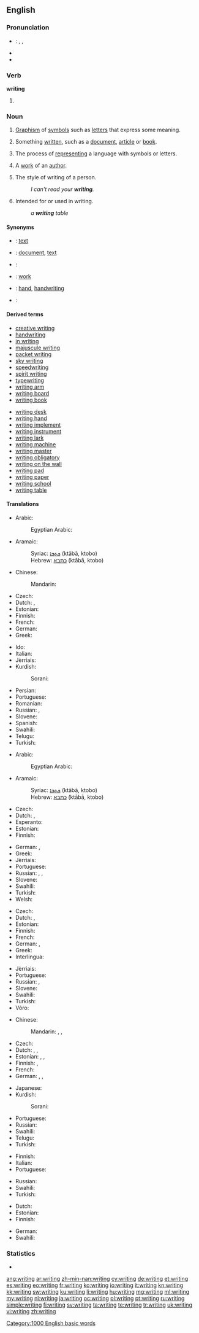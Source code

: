 ==English==

===Pronunciation===
* {{qualifier|UK, US}}: {{enPR|rĭtʹĭng}}, {{IPA|/ˈraɪtɪŋ/}}, {{X-SAMPA|/"raItIN/}}
* {{audio|en-us-writing.ogg|Audio (US)}}
* {{rhymes|aɪtɪŋ}}

===Verb===
'''writing'''

# {{present participle of|write}}

===Noun===
{{en-noun|s|-}}
{{wikipedia}}

# {{uncountable}} [[graphism|Graphism]] of [[symbol]]s such as [[letter]]s that express some meaning.
# {{uncountable}} Something [[written]], such as a [[document]], [[article]] or [[book]].
# {{uncountable}} The process of [[represent]]ing a language with symbols or letters.
# {{countable}} A [[work]] of an [[author]].
# {{countable}} The style of writing of a person.
#: ''I can't read your '''writing'''.''
# {{qualifier|as a modifier}} Intended for or used in writing.
#: ''a '''writing''' table''

====Synonyms====
* {{qualifier|written letters or symbols that express some meaning}}: [[text]]
* {{qualifier|something written}}: [[document]], [[text]]
* {{qualifier|process of representing a language with symbols or letters}}:
* {{qualifier|work of an author}}: [[work]]
* {{qualifier|the style of writing of a person}}: [[hand]], [[handwriting]]
* {{qualifier|intended for or used in writing}}:

====Derived terms====
{{rel-top|Terms derived from ''writing''}}
* [[creative writing]]
* [[handwriting]]
* [[in writing]]
* [[majuscule writing]]
* [[packet writing]]
* [[sky writing]]
* [[speedwriting]]
* [[spirit writing]]
* [[typewriting]]<!--noun-->
* [[writing arm]]
* [[writing board]]
* [[writing book]]
{{rel-mid}}
* [[writing desk]]
* [[writing hand]]
* [[writing implement]]
* [[writing instrument]]
* [[writing lark]]
* [[writing machine]]
* [[writing master]]
* [[writing obligatory]]
* [[writing on the wall]]
* [[writing pad]]
* [[writing paper]]
* [[writing school]]
* [[writing table]]
{{rel-bottom}}

====Translations====
{{trans-top|written letters or symbols that express some meaning}}
* Arabic: {{t-|ar|كتابة|f|tr=kitaaba}}
*: Egyptian Arabic: {{tø|arz|كتابة|f|tr=ketaba|sc=Arab}}
* Aramaic:
*: Syriac: [[ܟܬܒܐ]] (ktābā, ktobo) {{m}}
*: Hebrew: [[כתבא]] (ktābā, ktobo) {{m}}
* Chinese:
*: Mandarin: {{t|cmn|文字|tr=wénzì|sc=Hani}}
* Czech: {{t+|cs|písmo|n}}
* Dutch: {{t-|nl|schrijfsel|n}}, {{t+|nl|geschrift|n}}
* Estonian: {{t+|et|kiri}}
* Finnish: {{t+|fi|kirjoitus}}
* French: {{t+|fr|écriture|f}}
* German: {{t+|de|Schrift|f}}
* Greek: {{t+|el|γραφή|f|tr=grafí}}
{{trans-mid}}
* Ido: {{t-|io|skribado}}
* Italian: {{t+|it|scrittura|f}}
* Jèrriais: {{tø|roa-jer|êcrituthe|f}}
* Kurdish:
*: Sorani: {{ku-Arab|[[نوسین]]}}
* Persian: {{t+|fa|نوشته|tr=nevešte}}
* Portuguese: {{t+|pt|escrita|f}}
* Romanian: {{t+|ro|scriere|f}}
* Russian: {{t+|ru|письменность|f|tr=písʹmennostʹ|sc=Cyrl}}, {{t+|ru|письмо|n|tr=pisʹmó|sc=Cyrl}}
* Slovene: {{t+|sl|pisava|f}}
* Spanish: {{t+|es|escritura|f}}
* Swahili: {{t+|sw|andiko}}
* Telugu: {{t+|te|రాత|tr=raata|sc=Telu}}
* Turkish: {{t+|tr|yazı}}
{{trans-bottom}}

{{trans-top|something written}}
* Arabic: {{t-|ar|كتابة|f|tr=kitaaba|sc=Arab}}
*: Egyptian Arabic: {{tø|arz|كتابة|f|tr=ketaaba|sc=Arab}}
* Aramaic:
*: Syriac: [[ܟܬܒܐ]] (ktābā, ktobo) {{m}}
*: Hebrew: [[כתבא]] (ktābā, ktobo) {{m}}
* Czech: {{t-|cs|spis|m}}
* Dutch: {{t-|nl|schrijfsel|n}}, {{t+|nl|geschrift|n}}
* Esperanto: {{t-|eo|skribaĵo}}
* Estonian: {{t-|et|kirjutis}}
* Finnish: {{t+|fi|kirjoitus}}
{{trans-mid}}
* German: {{t+|de|Schrift|f}}, {{t+|de|Schriftstück|n}}
* Greek: {{t+|el|γραπτό|f|tr=graptó}}
* Jèrriais: {{tø|roa-jer|êcrithie|f}}
* Portuguese: {{t+|pt|escrita|f}}
* Russian: {{t+|ru|писание|n|tr=pisánije|sc=Cyrl}}, {{t+|ru|запись|f|tr=zápisʹ|sc=Cyrl}}, {{t+|ru|надпись|f|tr=nádpisʹ|sc=Cyrl}}
* Slovene: {{t-|sl|zapis|m}}
* Swahili: {{t+|sw|maandiko}}
* Turkish: {{t+|tr|yazı}}
* Welsh: {{t+|cy|ysgrif}}
{{trans-bottom}}

{{trans-top|the process of representing a language}}
* Czech: {{t+|cs|psaní|n}}
* Dutch: {{t-|nl|geschrijf|n}}, {{t+|nl|schrijven|n}}
* Estonian: {{t-|et|kirjutamine}}
* Finnish: {{t+|fi|kirjoittaminen}}
* French: {{t+|fr|écriture|f}}
* German: {{t+|de|Schreiben|n}}, {{qualifier|only idiomatic}} {{t+|de|Schrift|f}}
* Greek: {{t+|el|γραφή|f|tr=grafí}}
* Interlingua: {{t-|ia|scriptura}}
{{trans-mid}}
* Jèrriais: {{tø|roa-jer|êcrituthe|f}}
* Portuguese: {{t+|pt|escrita|f}}
* Russian: {{t+|ru|писание|n|tr=pisánije|sc=Cyrl}}, {{t+|ru|письмо|n|tr=pisʹmó|sc=Cyrl}}
* Slovene: {{t-|sl|pisanje|n}}
* Swahili: {{t+|sw|maandiko}}
* Turkish: {{t+|tr|yazı}}
* Võro: {{tø|vro|kirotaminõ}}
{{trans-bottom}}

{{trans-top|a work of an author}}
* Chinese:
*: Mandarin: {{t|cmn|寫作|sc=Hani}}, {{t|cmn|写作|tr=xiězuò|sc=Hani}}, {{t|cmn|著作|tr=zhùzuò|sc=Hani}}
* Czech: {{t-|cs|spis|m}}
* Dutch: {{t-|nl|schrijfsel|n}}, {{t+|nl|werk|n}}, {{t-|nl|oeuvre|n}}
* Estonian: {{t-|et|kirjutis}}, {{t-|et|kirjatöö}}, {{t-|et|teos}}
* Finnish: {{t+|fi|kirjoitus}}, {{t+|fi|teos}}
* French: {{t+|fr|œuvre|f}}
* German: {{t+|de|Schrift|f}}, {{t+|de|Arbeit|f}}, {{t+|de|Werk|n}}
{{trans-mid}}
* Japanese: {{t+|ja|著作|tr=ちょさく, chosaku|sc=Jpan}}
* Kurdish:
*: Sorani: {{t-|ku|نوسین|sc=ku-Arab}}
* Portuguese: {{t+|pt|obra|f}}
* Russian: {{qualifier|литерату́рное}} {{t+|ru|произведение|n|tr=proizvedénije|sc=Cyrl}}
* Swahili: {{t+|sw|maandiko}}
* Telugu: {{t+|te|రచన|tr=rachana}} {{qualifier|usually plural}} {{t-|te|రచనలు|tr=rachanalu}}
* Turkish: {{t+|tr|yazı}}
{{trans-bottom}}

{{trans-top|style of writing of a person}}
* Finnish: {{t+|fi|käsiala}}
* Italian: {{t+|it|scrittura|f}}
* Portuguese: {{t+|pt|letra|f}}
{{trans-mid}}
* Russian: {{t+|ru|почерк|m|tr=póčerk|sc=Cyrl}}
* Swahili: {{t+|sw|maandiko}}
* Turkish: {{t+|tr|yazı}}
{{trans-bottom}}

{{trans-top|made for or used in writing}}
* Dutch: {{t-|nl|schrijf-}}
* Estonian: {{t-|et|kirjutus-}}
* Finnish: {{t-|fi|kirjoitus-}}
{{trans-mid}}
* German: {{t-|de|Schrift-}}
* Swahili: {{t+|sw|maandiko}}
{{trans-bottom}}

===Statistics===
* {{rank|expected|considered|proper|758|writing|allowed|per|result}}

[[Category:1000 English basic words]]

[[ang:writing]]
[[ar:writing]]
[[zh-min-nan:writing]]
[[cy:writing]]
[[de:writing]]
[[et:writing]]
[[es:writing]]
[[eo:writing]]
[[fr:writing]]
[[ko:writing]]
[[io:writing]]
[[it:writing]]
[[kn:writing]]
[[kk:writing]]
[[sw:writing]]
[[ku:writing]]
[[li:writing]]
[[hu:writing]]
[[mg:writing]]
[[ml:writing]]
[[my:writing]]
[[nl:writing]]
[[ja:writing]]
[[oc:writing]]
[[pl:writing]]
[[pt:writing]]
[[ru:writing]]
[[simple:writing]]
[[fi:writing]]
[[sv:writing]]
[[ta:writing]]
[[te:writing]]
[[tr:writing]]
[[uk:writing]]
[[vi:writing]]
[[zh:writing]]